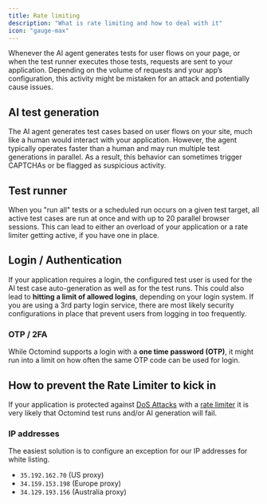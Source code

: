 ```yaml
---
title: Rate limiting
description: "What is rate limiting and how to deal with it"
icon: "gauge-max"
---
```


Whenever the AI agent generates tests for user flows on your page, or when the test runner executes those tests, requests are sent to your application. Depending on the volume of requests and your app’s configuration, this activity might be mistaken for an attack and potentially cause issues.

## AI test generation

The AI agent generates test cases based on user flows on your site, much like a human would interact with your application. However, the agent typically operates faster than a human and may run multiple test generations in parallel. As a result, this behavior can sometimes trigger CAPTCHAs or be flagged as suspicious activity.

## Test runner

When you "run all" tests or a scheduled run occurs on a given test target, all active test cases are run at once and with up to 20 parallel browser sessions.
This can lead to either an overload of your application or a rate limiter getting active, if you have one in place.

## Login / Authentication

If your application requires a login, the configured test user is used for the AI test case auto-generation as well as for the test runs. This could also lead to **hitting a limit of allowed logins**, depending on your login system.
If you are using a 3rd party login service, there are most likely security configurations in place that prevent users from logging in too frequently.

### OTP / 2FA

While Octomind supports a login with a **one time password (OTP)**, it might run into a limit on how often the same OTP code can be used for login.

## How to prevent the Rate Limiter to kick in

If your application is protected against [DoS Attacks](https://en.wikipedia.org/wiki/Denial-of-service_attack) with a [rate limiter](https://en.wikipedia.org/wiki/Rate_limiting) it is very likely that Octomind test runs and/or AI generation will fail.

### IP addresses

The easiest solution is to configure an exception for our IP addresses for white listing.

- `35.192.162.70` (US proxy)
- `34.159.153.198` (Europe proxy)
- `34.129.193.156` (Australia proxy)

